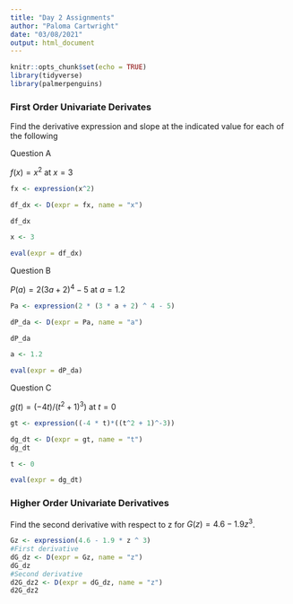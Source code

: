 ```yaml
---
title: "Day 2 Assignments"
author: "Paloma Cartwright"
date: "03/08/2021"
output: html_document
---
```


```r
knitr::opts_chunk$set(echo = TRUE)
library(tidyverse)
library(palmerpenguins)
```

### First Order Univariate Derivates 

Find the derivative expression and slope at the indicated value for each of the following 

Question A 

$f(x) = x^2$ at $x = 3$

```r

fx <- expression(x^2)

df_dx <- D(expr = fx, name = "x")

df_dx

x <- 3 

eval(expr = df_dx)

```


Question B 

$P(a) = 2(3a+2)^4 - 5$ at $a = 1.2$

```r

Pa <- expression(2 * (3 * a + 2) ^ 4 - 5)

dP_da <- D(expr = Pa, name = "a")

dP_da

a <- 1.2 

eval(expr = dP_da)

```

Question C 

$g(t) = (-4t)/(t^2+1)^3)$ at $t = 0$

```r
gt <- expression((-4 * t)*((t^2 + 1)^-3))

dg_dt <- D(expr = gt, name = "t")
dg_dt

t <- 0

eval(expr = dg_dt)


```

### Higher Order Univariate Derivatives

Find the second derivative with respect to z for $G(z) = 4.6 - 1.9z^3$.

```r

Gz <- expression(4.6 - 1.9 * z ^ 3)
#First derivative
dG_dz <- D(expr = Gz, name = "z")
dG_dz
#Second derivative
d2G_dz2 <- D(expr = dG_dz, name = "z")
d2G_dz2

```

